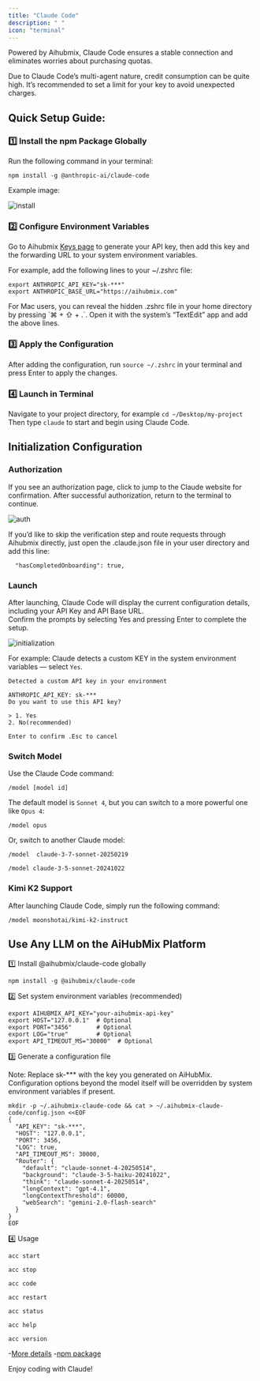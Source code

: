 ```yaml
---
title: "Claude Code"
description: " "
icon: "terminal"
---
```


Powered by Aihubmix, Claude Code ensures a stable connection and eliminates worries about purchasing quotas.

<Warning>
  Due to Claude Code’s multi-agent nature, credit consumption can be quite high. It’s recommended to set a limit for your key to avoid unexpected charges.
</Warning>
  
## Quick Setup Guide:

### 1️⃣ Install the npm Package Globally

Run the following command in your terminal:

```shell
npm install -g @anthropic-ai/claude-code
```

Example image:

![install](../../public/en/aihubmix-claude-code-npm.png)

### 2️⃣ Configure Environment Variables

Go to Aihubmix [Keys page](https://aihubmix.com/token) to generate your API key, then add this key and the forwarding URL to your system environment variables.

For example, add the following lines to your ~/.zshrc file:

```shell
export ANTHROPIC_API_KEY="sk-***"
export ANTHROPIC_BASE_URL="https://aihubmix.com"
```

<Tip>
  For Mac users, you can reveal the hidden .zshrc file in your home directory by pressing `⌘ + ⇧ + .`. Open it with the system’s “TextEdit” app and add the above lines.
</Tip>

### 3️⃣ Apply the Configuration

After adding the configuration, run `source ~/.zshrc` in your terminal and press Enter to apply the changes.

### 4️⃣ Launch in Terminal

Navigate to your project directory, for example `cd ~/Desktop/my-project`\
Then type `claude` to start and begin using Claude Code.

## Initialization Configuration

### Authorization

If you see an authorization page, click to jump to the Claude website for confirmation. After successful authorization, return to the terminal to continue.

![auth](../../public/en/claude-auth.png)

If you’d like to skip the verification step and route requests through Aihubmix directly, just open the .claude.json file in your user directory and add this line:

```
  "hasCompletedOnboarding": true,
```

### Launch

After launching, Claude Code will display the current configuration details, including your API Key and API Base URL.\
Confirm the prompts by selecting Yes and pressing Enter to complete the setup.

![initialization](../../public/en/aihubmix-claude-code.png)

For example: Claude detects a custom KEY in the system environment variables — select `Yes`.

```
Detected a custom API key in your environment

ANTHROPIC_API_KEY: sk-***
Do you want to use this API key?

> 1. Yes
2. No(recommended)

Enter to confirm .Esc to cancel
```

### Switch Model

Use the Claude Code command:

```shell
/model [model id]
```

The default model is `Sonnet 4`, but you can switch to a more powerful one like `Opus 4`:

```shell opus
/model opus
```

Or, switch to another Claude model:

<CodeGroup>

```shell sonnet 3.7
/model  claude-3-7-sonnet-20250219
```


```shell sonnet 3.5
/model claude-3-5-sonnet-20241022
```

</CodeGroup>

### Kimi K2 Support

After launching Claude Code, simply run the following command:

```shell
/model moonshotai/kimi-k2-instruct
```

## Use Any LLM on the AiHubMix Platform

1️⃣ Install @aihubmix/claude-code globally

```shell
npm install -g @aihubmix/claude-code
```
2️⃣ Set system environment variables (recommended)

```shell
export AIHUBMIX_API_KEY="your-aihubmix-api-key"
export HOST="127.0.0.1"  # Optional
export PORT="3456"       # Optional
export LOG="true"        # Optional
export API_TIMEOUT_MS="30000"  # Optional
```

3️⃣ Generate a configuration file

Note: Replace sk-*** with the key you generated on AiHubMix. Configuration options beyond the model itself will be overridden by system environment variables if present.

```shell
mkdir -p ~/.aihubmix-claude-code && cat > ~/.aihubmix-claude-code/config.json <<EOF
{
  "API_KEY": "sk-***",
  "HOST": "127.0.0.1",
  "PORT": 3456,
  "LOG": true,
  "API_TIMEOUT_MS": 30000,
  "Router": {
    "default": "claude-sonnet-4-20250514",
    "background": "claude-3-5-haiku-20241022",
    "think": "claude-sonnet-4-20250514",
    "longContext": "gpt-4.1",
    "longContextThreshold": 60000,
    "webSearch": "gemini-2.0-flash-search"
  }
}
EOF
```

4️⃣ Usage

<CodeGroup>

```shell
acc start
```

```shell
acc stop
```

```shell
acc code
```

```shell
acc restart
```

```shell
acc status
```

```shell
acc help
```

```shell
acc version
```

</CodeGroup>

-[More details](https://github.com/inferera/aihubmix/blob/main/packages/claude-code/README.md)
-[npm package](https://www.npmjs.com/package/@aihubmix/claude-code)

Enjoy coding with Claude\!